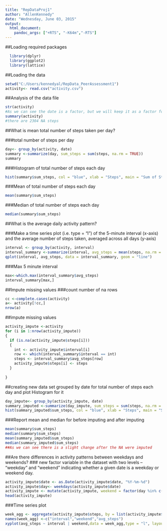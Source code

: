 ```yaml
---
title: "RepDataProj1"
author: "AllenKennedy"
date: "Wednesday, June 03, 2015"
output: 
  html_document:
    pandoc_args: ["+RTS", "-K64m","-RTS"]
---
```


##Loading required packages

```r
  library(dplyr)
  library(ggplot2)
  library(lattice)
```
##Loading the data
  
```r
setwd("C:/Users/kennedyal/RepData_PeerAssessment1")
activity<- read.csv("activity.csv")
```
##Analysis of the data file
```r
str(activity)
#As we can see the date is a factor, but we will keep it as a factor for our analysis
summary(activity)
#there are 2304 NA steps
```

##What is mean total number of steps taken per day?

###total number of steps per day
```r
day<- group_by(activity, date)
summary <-summarize(day, sum_steps = sum(steps, na.rm = TRUE))
summary

```

###Histogram of total number of steps each day

```r
hist(summary$sum_steps, col = "blue", xlab = "Steps", main = "Sum of Steps")
```

###Mean of total number of steps each day
```r
mean(summary$sum_steps)
```

###Median of total number of steps each day
```r
median(summary$sum_steps)
```

##What is the average daily activity pattern?

###Make a time series plot (i.e. type = "l") of the 5-minute interval (x-axis) and the average number of steps taken, averaged across all days (y-axis)
```r
interval <- group_by(activity, interval)
interval_summary <-summarize(interval, avg_steps = mean(steps, na.rm = TRUE))
qplot(interval, avg_steps, data = interval_summary, geom = "line")
```
###Max 5 minute interval
```r
max<-which.max(interval_summary$avg_steps)
interval_summary[max,]
```

##Impute missing values
###count number of na rows
```r
cc <-complete.cases(activity)
a<- activity[!cc,]
nrow(a)
```
##impute missing values
```r
activity_impute <-activity
for (i in 1:nrow(activity_impute))
{
  if (is.na(activity_impute$steps[i]))
  {
    int <- activity_impute$interval[i]
    row <- which(interval_summary$interval == int)
    steps <- interval_summary$avg_steps[row]
    activity_impute$steps[i] <- steps
  }
  
}
```
##creating new data set grouped by date for total number of steps each day and plot Histogram for it
```r
day_impute<- group_by(activity_impute, date)
summary_imputed <-summarize(day_impute, sum_steps = sum(steps, na.rm = TRUE))
hist(summary_imputed$sum_steps, col = "blue", xlab = "Steps", main = "Sum of Steps")
```
###Report mean and median for before imputing and after imputing
```r
mean(summary$sum_steps)
median(summary$sum_steps)
mean(summary_imputed$sum_steps)
median(summary_imputed$sum_steps)
##As we can see there is a slight change after the NA were imputed
```
##Are there differences in activity patterns between weekdays and weekends?
### new factor variable in the dataset with two levels – “weekday” and “weekend” indicating whether a given date is a weekday or weekend day.
```r
activity_impute$date <- as.Date(activity_impute$date, "%Y-%m-%d")
activity_impute$day<- weekdays(activity_impute$date)
activity_impute <- mutate(activity_impute, weekend = factor(day %in% c("Saturday","Sunday"), labels = c("weekday","weekend")))
head(activity_impute)
```
###Time series plot
```r
week_agg <- aggregate(activity_impute$steps, by = list(activity_impute$interval, activity_impute$weekend),mean )
names(week_agg) <-c("interval","weekend","avg_steps")
xyplot(avg_steps ~ interval | weekend,data = week_agg,type = "l", layout = c(1,2), ylab = "Number of steps")
```

